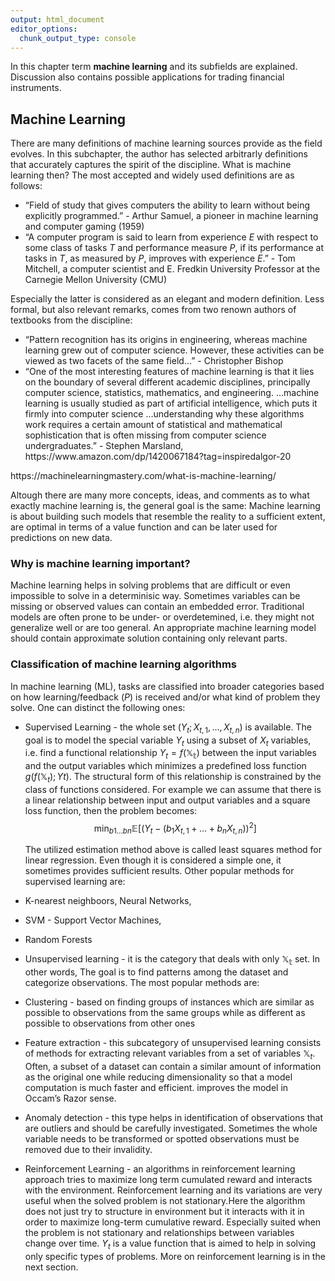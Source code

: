 ```yaml
---
output: html_document
editor_options: 
  chunk_output_type: console
---
```


In this chapter term **machine learning** and its subfields are explained. Discussion also contains possible applications
for trading financial instruments.

## Machine Learning

There are many definitions of machine learning sources provide as the field evolves. In this subchapter, the author has selected arbitrarly 
definitions that accurately captures the spirit of the discipline.
What is machine learning then? The most accepted and widely used definitions are as follows:

* "Field of study that gives computers the ability to learn without being explicitly programmed." - Arthur Samuel, a pioneer in machine learning and computer gaming (1959)
* "A computer program is said to learn from experience $E$ with respect to some class of tasks $T$ and performance measure $P$, 
if its performance at tasks in $T$, as measured by $P$, improves with experience $E$." - Tom Mitchell, a computer scientist and E. Fredkin University Professor at the Carnegie Mellon University (CMU) 

Especially the latter is considered as an elegant and modern definition. Less formal, but also relevant remarks, comes from two renown authors of textbooks from the discipline:

* "Pattern recognition has its origins in engineering, whereas machine learning grew out of computer science. However, these activities can be viewed as two facets of the same field…" - Christopher Bishop
* "One of the most interesting features of machine learning is that it lies on the boundary of several different academic disciplines, principally computer science, statistics, mathematics, and engineering. …machine learning is usually studied as part of artificial intelligence, which puts it firmly into computer science …understanding why these algorithms work requires a certain amount of statistical and mathematical sophistication that is often missing from computer science undergraduates." - Stephen Marsland, https://www.amazon.com/dp/1420067184?tag=inspiredalgor-20

https://machinelearningmastery.com/what-is-machine-learning/

Altough there are many more concepts, ideas, and comments as to what exactly machine learning is, the general goal is the same:
Machine learning is about building such models that resemble the reality to a sufficient extent, are optimal in terms of a value function and can be later used for predictions on new data.

### Why is machine learning important?

Machine learning helps in solving problems that are difficult or even impossible to solve in a determinisic way.
Sometimes variables can be missing or observed values can contain an embedded error. Traditional models are often prone to be
under- or overdetemined, i.e. they might not generalize well or are too general. An appropriate machine learning model should 
contain approximate solution containing only relevant parts.

### Classification of machine learning algorithms

In machine learning (ML), tasks are classified into broader categories based on how learning/feedback ($P$) is received and/or what kind of problem they solve. One can distinct the following ones:

* Supervised Learning - the whole set $(Y_t;X_{t, 1}, ..., X_{t,n})$
is available. The goal is to model the special variable $Y_t$ using a subset
of $X_t$ variables, i.e. find a functional relationship $Y_t = f(\mathbb{X_t})$ between the input variables and the output variables which
minimizes a predefined loss function $g(f(\mathbb{X}_t);Yt)$. The structural form of this
relationship is constrained by the class of functions considered. For example
we can assume that there is a linear relationship between input and output
variables and a square loss function, then the problem becomes:
  $$\min_{b1\dots bn}\mathbb{E[}(Y_t-(b_1X_{t,1}+\dots+b_nX_{t,n}))^2]$$

    The utilized estimation method above is called least squares method for linear regression. Even though it is considered a simple one, it sometimes provides sufficient results. Other popular methods for supervised learning are:

 * K-nearest neighboors, Neural Networks, 
 * SVM - Support Vector Machines,
 * Random Forests

* Unsupervised learning - it is the category that deals with only $\mathbb{X_t}$ set. In other words, The goal is to find patterns among the dataset and categorize observations. The most popular methods are:
 * Clustering - based on finding groups of instances which are similar as possible to observations from the same groups while as different as possible to observations from other ones
 * Feature extraction - this subcategory of unsupervised learning consists of methods for 
 extracting relevant variables from a set of variables $\mathbb{X}_t$. Often, a subset of a dataset can
 contain a similar amount of information as the original one while reducing dimensionality so that a model computation is much
 faster and efficient. improves the model in Occam's Razor sense.
 * Anomaly detection - this type helps in identification of observations that are outliers and should be carefully investigated. 
 Sometimes the whole variable needs to be transformed or spotted observations must be removed due to their invalidity.
* Reinforcement Learning - an algorithms in reinforcement learning approach tries to maximize long term cumulated reward and interacts with the environment. Reinforcement learning and its variations are very useful when the solved problem is 
not stationary.Here the algorithm does not just try to structure in environment but it interacts with
it in order to maximize long-term cumulative reward. Especially suited when the problem is not stationary and relationships between variables change over time. $Y_t$ is a value function that is aimed to help in solving only specific types of problems. More on reinforcement learning is in the next section.

 